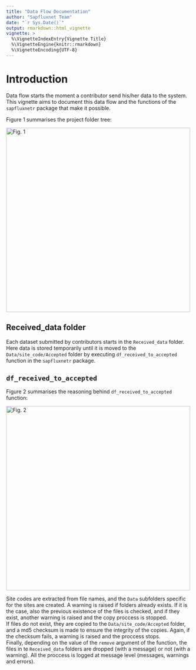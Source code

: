 ```yaml
---
title: "Data Flow Documentation"
author: "Sapfluxnet Team"
date: "`r Sys.Date()`"
output: rmarkdown::html_vignette
vignette: >
  %\VignetteIndexEntry{Vignette Title}
  %\VignetteEngine{knitr::rmarkdown}
  %\VignetteEncoding{UTF-8}
---
```


# Introduction

Data flow starts the moment a contributor send his/her data to the system.
This vignette aims to document this data flow and the functions of the
`sapfluxnetr` package that make it possible.  

Figure 1 summarises the project folder tree:  

<img src="Project_folders_tree.svg" alt="Fig. 1" style="width: 500px;"/>

## Received_data folder

Each dataset submitted by contributors starts in the `Received_data` folder.
Here data is stored temporarily until it is moved to the
`Data/site_code/Accepted` folder by executing `df_received_to_accepted` function
in the `sapfluxnetr` package.

## `df_received_to_accepted`

Figure 2 summarises the reasoning behind `df_received_to_accepted` function:

<img src="df_received_to_accepted.svg" alt="Fig. 2" style="width: 500px;"/>

Site codes are extracted from file names, and the `Data` subfolders specific for
the sites are created. A warning is raised if folders already exists. If it is
the case, also the previous existence of the files is checked, and if they
exist, another warning is raised and the copy proccess is stopped.  
If files do not exist, they are copied to the `Data/site_code/Accepted` folder,
and a md5 checksum is made to ensure the integrity of the copies. Again, if
the checksum fails, a warning is raised and the proccess stops.  
Finally, depending on the value of the `remove` argument of the function, the
files in te `Received_data` folders are dropped (with a message) or not
(with a warning). All the proccess is logged at message level (messages,
warnings and errors).
